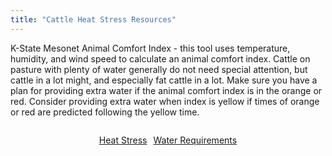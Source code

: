 ```yaml
---
title: "Cattle Heat Stress Resources"
---
```


K-State Mesonet Animal Comfort Index - this tool uses temperature, humidity, and wind speed to calculate an animal comfort index. Cattle on pasture with plenty of water generally do not need special attention, but cattle in a lot might, and especially fat cattle in a lot. Make sure you have a plan for providing extra water if the animal comfort index is in the orange or red. Consider providing extra water when index is yellow if times of orange or red are predicted following the yellow time.

::: {style="display: flex; justify-content: center; gap: 10px;"}
<a href="https://mesonet.k-state.edu/agriculture/animal/" button type="button" class="btn btn-lg btn-info">Heat Stress</button> </a>

<a href="https://lvr-explore.shinyapps.io/HeatStressWater/" button type="button" class="btn btn-lg btn-info">Water Requirements</button> </a>
:::



